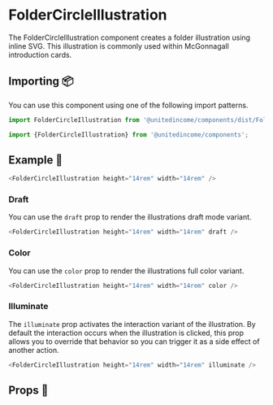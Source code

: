 
# FolderCircleIllustration

The FolderCircleIllustration component creates a folder illustration using inline SVG. This illustration is commonly used within McGonnagall introduction cards.

## Importing 📦

You can use this component using one of the following import patterns.

```javascript
import FolderCircleIllustration from '@unitedincome/components/dist/FolderCircleIllustration';
```

```javascript
import {FolderCircleIllustration} from '@unitedincome/components';
```

## Example 🚀

<Preview>
  <FolderCircleIllustration height="14rem" width="14rem" />
</Preview>

```javascript
<FolderCircleIllustration height="14rem" width="14rem" />
```

### Draft

You can use the `draft` prop to render the illustrations draft mode variant.

<Preview>
  <FolderCircleIllustration height="14rem" width="14rem" draft />
</Preview>

```javascript
<FolderCircleIllustration height="14rem" width="14rem" draft />
```

### Color

You can use the `color` prop to render the illustrations full color variant.

<Preview>
  <FolderCircleIllustration height="14rem" width="14rem" color />
</Preview>

```javascript
<FolderCircleIllustration height="14rem" width="14rem" color />
```

### Illuminate

The `illuminate` prop activates the interaction variant of the illustration. By default the interaction occurs when the illustration is clicked, this prop allows you to override that behavior so you can trigger it as a side effect of another action.

<Preview>
  <FolderCircleIllustration height="14rem" width="14rem" illuminate />
</Preview>

```javascript
<FolderCircleIllustration height="14rem" width="14rem" illuminate />
```

## Props 🔧

<Props of={FolderCircleIllustration} />
